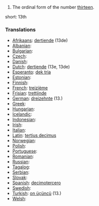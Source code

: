 # The ordinal form of the number [[thirteen]].

short: 13th

===Translations===

* [[Afrikaans]]: [[dertiende]] (13de)
* [[Albanian]]: [[]]
* [[Bulgarian]]: [[]]
* [[Czech]]: [[]]
* [[Danish]]: [[]]
* [[Dutch]]: [[dertiende]] (13e, 13de)
* [[Esperanto]]: [[dek tria]]
* [[Estonian]]: [[]]
* [[Finnish]]: [[]]
* [[French]]: [[treizième]]
* [[Frisian]]: [[trettjinde]]
* [[German]]: [[dreizehnte]] (13.)
* [[Greek]]: [[]]
* [[Hungarian]]: [[]]
* [[Icelandic]]: [[]]
* [[Indonesian]]: [[]]
* [[Irish]]: [[]]
* [[Italian]]: [[]]
* [[Latin]]: [[tertius decimus]]
* [[Norwegian]]: [[]]
* [[Polish]]: [[]]
* [[Portuguese]]: [[]]
* [[Romanian]]: [[]]
* [[Russian]]: [[]]
* [[Tagalog]]: [[]]
* [[Serbian]]: [[]]
* [[Slovak]]: [[]]
* [[Spanish]]: [[decimotercero]]
* [[Swedish]]: [[]]
* [[Turkish]]: [[on üçüncü]] (13.)
* [[Welsh]]: [[]]